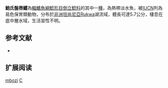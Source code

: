 {{Speciesbox 
| taxon = Chiloglanis mbozi
| status = VU
| status_system = IUCN3.1
| authority = [[Seegers|Seegers]], 1996
| synonyms = 
}}

'''鮑氏盤唇鱨'''為[[輻鰭魚綱|輻鰭魚綱]][[鯰形目|鯰形目]][[倒立鯰科|倒立鯰科]]的其中一[[種|種]]，為熱帶淡水魚，被[[IUCN|IUCN]]列為易危保育類動物，分布於[[非洲|非洲]][[坦尚尼亞|坦尚尼亞]]Rukwa湖流域，體長可達5.7公分，棲息在底中層水域，生活習性不明。
==参考文献==
*{{FishBase_species|genus=Chiloglanis|species=mbozi|year=2015|month=5}}

== 扩展阅读 ==
{{refbegin}}
{{wikispecies-inline|Chiloglanis mbozi|鮑氏盤唇鱨}}
{{refend}}
{{Taxonbar|from=Q259990}}

[[Category:盤唇鱨屬|mbozi]]
[[Category:1996年描述的鱼类|C]]